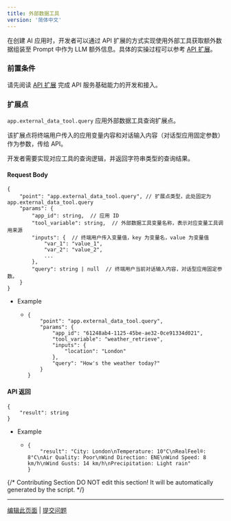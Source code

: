```yaml
---
title: 外部数据工具
version: '简体中文'
---
```


在创建 AI 应用时，开发者可以通过 API 扩展的方式实现使用外部工具获取额外数据组装至 Prompt 中作为 LLM 额外信息。具体的实操过程可以参考 [API 扩展](/zh-hans/user-guide/tools/extensions/api-based/api-based-extension)。

### 前置条件

请先阅读 [API 扩展](/zh-hans/user-guide/tools/extensions/api-based/api-based-extension) 完成 API 服务基础能力的开发和接入。

### 扩展点

`app.external_data_tool.query` 应用外部数据工具查询扩展点。

该扩展点将终端用户传入的应用变量内容和对话输入内容（对话型应用固定参数）作为参数，传给 API。

开发者需要实现对应工具的查询逻辑，并返回字符串类型的查询结果。

#### Request Body <a href="#user-content-request-body" id="user-content-request-body"></a>

```
{
    "point": "app.external_data_tool.query", // 扩展点类型，此处固定为 app.external_data_tool.query
    "params": {
        "app_id": string,  // 应用 ID
        "tool_variable": string,  // 外部数据工具变量名称，表示对应变量工具调用来源
        "inputs": {  // 终端用户传入变量值，key 为变量名，value 为变量值
            "var_1": "value_1",
            "var_2": "value_2",
            ...
        },
        "query": string | null  // 终端用户当前对话输入内容，对话型应用固定参数。
    }
}
```

* Example
  * ```
    {
        "point": "app.external_data_tool.query",
        "params": {
            "app_id": "61248ab4-1125-45be-ae32-0ce91334d021",
            "tool_variable": "weather_retrieve",
            "inputs": {
                "location": "London"
            },
            "query": "How's the weather today?"
        }
    }
    ```

#### API 返回 <a href="#usercontentapi-fan-hui" id="usercontentapi-fan-hui"></a>

```
{
    "result": string
}
```

* Example
  * ```
    {
        "result": "City: London\nTemperature: 10°C\nRealFeel®: 8°C\nAir Quality: Poor\nWind Direction: ENE\nWind Speed: 8 km/h\nWind Gusts: 14 km/h\nPrecipitation: Light rain"
    }
    ```

{/*
Contributing Section
DO NOT edit this section!
It will be automatically generated by the script.
*/}

---

[编辑此页面](https://github.com/langgenius/dify-docs/edit/main/zh-hans/guides/tools/extensions/api-based/external-data-tool.mdx) | [提交问题](https://github.com/langgenius/dify-docs/issues/new?template=docs.yml)

